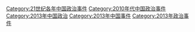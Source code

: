 [[Category:21世纪各年中国政治事件|Category:21世纪各年中国政治事件]]
[[Category:2010年代中国政治事件|Category:2010年代中国政治事件]]
[[Category:2013年中国政治|Category:2013年中国政治]]
[[Category:2013年中国事件|Category:2013年中国事件]]
[[Category:2013年政治事件|Category:2013年政治事件]]